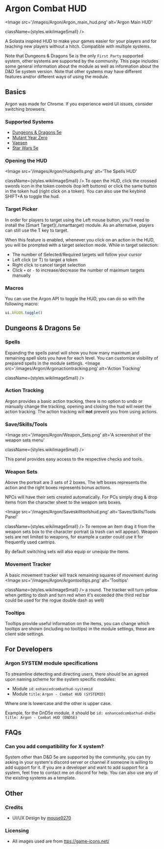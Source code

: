 
# Argon Combat HUD

<ModuleInfo/>

<Image
  src='/images/Argon/Argon_main_hud.png'
  alt='Argon Main HUD'
  
  
  className={styles.wikiImageSmall}
/>

A Solasta
inspired HUD to make your games easier for your players and for teaching
new players without a hitch. Compatible with multiple systems.

Note that Dungeons & Dragons 5e is the only `First Party` supported system, other systems are supported by the community.
This page includes some general information about the module as well as information about the D&D 5e system version.
Note that other systems may have different features and/or different ways of using the module.


## Basics

<Callout type='warning' emoji='⚠️'>
Argon was made for Chrome. If you experience weird UI issues, consider switching browsers.
</Callout>

### Supported Systems

- [Dungeons & Dragons 5e](https://foundryvtt.com/packages/enhancedcombathud-dnd5e)
- [Mutant Year Zero](https://foundryvtt.com/packages/enhancedcombathud-mutant-year-zero)
- [Vaesen](https://foundryvtt.com/packages/enhancedcombathud-vaesen)
- [Star Wars 5e](https://github.com/sw5e-foundry/enhancedcombathud-sw5e)

### Opening the HUD

<Image
  src='/images/Argon/Hudspells.png'
  alt='The Spells HUD'
  
  
  className={styles.wikiImageSmall}
/>
To open the HUD, click the
crossed swords icon in the token controls (top left buttons) or click
the same button in the token hud (right click on a token).
You can also use the keybind SHIFT+A to toggle the hud.


### Target Picker

<Callout type='warning' emoji='⚠️'>
  In order for players to target using the Left mouse button, you'll need to install the [Smart Target](./smarttarget) module.
As an alternative, players can still use the T key to target.
</Callout>

When this feature is enabled, whenever you click on an action in the HUD, you will be prompted with a target selection mode.
While in target selection:

 - The number of Selected/Required targets will follow your cursor
 - Left click (or T) to target a token
 - Right click to cancel target selection
 - Click `+` or `-` to increase/decrease the number of maximum targets manually


 ### Macros

 You can use the Argon API to toggle the HUD, you can do so with the following macro:

 ```js
 ui.ARGON.toggle()
  ```

## Dungeons & Dragons 5e

### Spells

Expanding the spells panel will show you how many maximum and remaining
spell slots you have for each level. You can customize visibility of
prepared spells in the module settings.
<Image
  src='/images/Argon/Argonactiontracking.png'
  alt='Action Tracking'
  
  
  className={styles.wikiImageSmall}
/>

### Action Tracking

Argon provides a basic action tracking, there is no option to undo or
manually change the tracking, opening and closing the hud will reset the
action tracking. The action tracking will **not** prevent you from using
actions.

### Save/Skills/Tools

<Image
  src='/images/Argon/Weapon_Sets.png'
  alt='A screenshot of the weapon sets menu'
  
  
  className={styles.wikiImageSmall}
/>

This panel provides easy access to the respective checks and tools.

### Weapon Sets

Above the portrait are 3 sets of 2 boxes. The left boxes represents the
action and the right boxes represents bonus actions.

NPCs will have their sets created automatically. For PCs simply drag &
drop items from the character sheet to the weapon sets boxes.

<Image
  src='/images/Argon/Saveskilltoolshud.png'
  alt='Saves/Skills/Tools Panel'
  
  
  className={styles.wikiImageSmall}
/>
To remove an item drag it from the weapon sets box to the character
portrait (a trash can will appear). Weapon sets are not limited to
weapons, for example a caster could use it for frequently used cantrips.

By default switching sets will also equip or unequip the items.

### Movement Tracker

A basic movement tracker will track remaining squares of movement during
<Image
  src='/images/Argon/Argontooltips.png'
  alt='Tooltips'
  
  
  className={styles.wikiImageSmall}
/>
a round. The tracker will turn yellow when getting to dash and turn red
when it's exceeded (the third red bar could be used for the rogue double
dash as well)

### Tooltips

Tooltips provide useful information on the items, you can change which
tooltips are shown (including no tooltips) in the module settings, these
are client side settings.

## For Developers

### Argon SYSTEM module specifications

To streamline detecting and directing users, there should be an agreed upon naming scheme for the system specific modules:

- Module `id`: `enhancedcombathud-systemid`
- Module `title`: `Argon - Combat HUD (SYSTEMID)`

Where one is lowercase and the other is upper case.

Example, for the DnD5e module, it should be `id: enhancedcombathud-dnd5e` `title: Argon - Combat HUD (DND5E)`

## FAQs

### Can you add compatibility for X system?

System other than D&D 5e are supported by the community, you can try asking in your system's discord server or channel if someone is willing to add support for it.
If you are a developer and want to add support for a system, feel free to contact me on discord for help. You can also use any of the existing systems as a template.

## Other

### Credits

- UI/UX Design by [mouse0270](https://github.com/mouse0270)

### Licensing

- All images used are from
[ttps://game-icons.net/](https://game-icons.net/)
